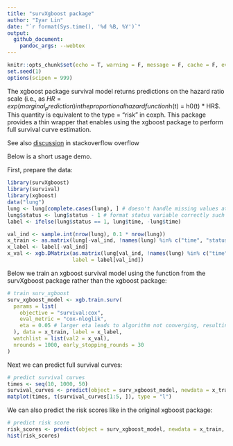 ```yaml
---
title: "survXgboost package"
author: "Iyar Lin"
date: "`r format(Sys.time(), '%d %B, %Y')`"
output: 
  github_document:
    pandoc_args: --webtex
---
```


```r
knitr::opts_chunk$set(echo = T, warning = F, message = F, cache = F, eval = T)
set.seed(1)
options(scipen = 999)
```

The xgboost package survival model returns predictions on the hazard ratio scale 
(i.e., as $HR = exp(marginal_prediction) in the proportional hazard function 
$h(t) = h0(t) * HR$. This quantity is equivalent to the type = "risk" in coxph. 
This package provides a thin wrapper that enables using the xgboost package to 
perform full survival curve estimation.

See also [discussion](https://datascience.stackexchange.com/questions/65266/how-do-i-predict-survival-curves-using-xgboost) in stackoverflow overflow

Below is a short usage demo.

First, prepare the data:

```r
library(survXgboost)
library(survival)
library(xgboost)
data("lung")
lung <- lung[complete.cases(lung), ] # doesn't handle missing values at the moment
lung$status <- lung$status - 1 # format status variable correctly such that 1 is event/death and 0 is censored/alive
label <- ifelse(lung$status == 1, lung$time, -lung$time)

val_ind <- sample.int(nrow(lung), 0.1 * nrow(lung))
x_train <- as.matrix(lung[-val_ind, !names(lung) %in% c("time", "status")])
x_label <- label[-val_ind]
x_val <- xgb.DMatrix(as.matrix(lung[val_ind, !names(lung) %in% c("time", "status")]),
                     label = label[val_ind])
```

Below we train an xgboost survival model using the function from the survXgboost
package rather than the xgboost package:

```r
# train surv_xgboost
surv_xgboost_model <- xgb.train.surv(
  params = list(
    objective = "survival:cox",
    eval_metric = "cox-nloglik",
    eta = 0.05 # larger eta leads to algorithm not converging, resulting in NaN predictions
  ), data = x_train, label = x_label,
  watchlist = list(val2 = x_val),
  nrounds = 1000, early_stopping_rounds = 30
)
```

Next we can predict full survival curves:

```r
# predict survival curves
times <- seq(10, 1000, 50)
survival_curves <- predict(object = surv_xgboost_model, newdata = x_train, type = "surv", times = times)
matplot(times, t(survival_curves[1:5, ]), type = "l")
```

We can also predict the risk scores like in the original xgboost package:

```r
# predict risk score
risk_scores <- predict(object = surv_xgboost_model, newdata = x_train, type = "risk")
hist(risk_scores)
```


